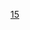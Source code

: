 {{Cat main|巴黎十五區}}
{{Paris Arrondissements|arrondissement={{{arrondissement|15e}}}}}
{{Commonscat|Paris XVe arrondissement}}

[[Category:巴黎区份|15]]